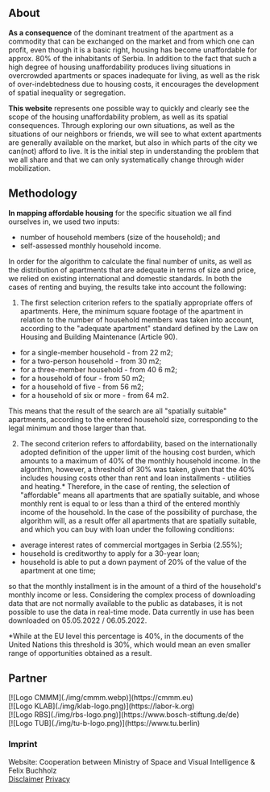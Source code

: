<section>

## About

**As a consequence** of the dominant treatment of the apartment as a commodity that can be exchanged on the market and from which one can profit, even though it is a basic right, housing has become unaffordable for approx. 80% of the inhabitants of Serbia. In addition to the fact that such a high degree of housing unaffordability produces living situations in overcrowded apartments or spaces inadequate for living, as well as the risk of over-indebtedness due to housing costs, it encourages the development of spatial inequality or segregation.

**This website** represents one possible way to quickly and clearly see the scope of the housing unaffordability problem, as well as its spatial consequences. Through exploring our own situations, as well as the situations of our neighbors or friends, we will see to what extent apartments are generally available on the market, but also in which parts of the city we can(not) afford to live. It is the initial step in understanding the problem that we all share and that we can only systematically change through wider mobilization.


## Methodology

**In mapping affordable housing** for the specific situation we all find ourselves in, we used two inputs:
- number of household members (size of the household); and
- self-assessed monthly household income.

In order for the algorithm to calculate the final number of units, as well as the distribution of apartments that are adequate in terms of size and price, we relied on existing international and domestic standards.
In both the cases of renting and buying, the results take into account the following:

1) The first selection criterion refers to the spatially appropriate offers of apartments. Here, the minimum square footage of the apartment in relation to the number of household members was taken into account, according to the "adequate apartment" standard defined by the Law on Housing and Building Maintenance (Article 90).

- for a single-member household - from 22 m2;
- for a two-person household - from 30 m2;
- for a three-member household - from 40 6 m2;
- for a household of four - from 50 m2;
- for a household of five - from 56 m2;
- for a household of six or more - from 64 m2.

This means that the result of the search are all "spatially suitable" apartments, according to the entered household size, corresponding to the legal minimum and those larger than that.

2) The second criterion refers to affordability, based on the internationally adopted definition of the upper limit of the housing cost burden, which amounts to a maximum of 40% of the monthly household income. In the algorithm, however, a threshold of 30% was taken, given that the 40% includes housing costs other than rent and loan installments - utilities and heating.* Therefore, in the case of renting, the selection of "affordable" means all apartments that are spatially suitable, and whose monthly rent is equal to or less than a third of the entered monthly income of the household. In the case of the possibility of purchase, the algorithm will, as a result offer all apartments that are spatially suitable, and which you can buy with loan under the following conditions:

- average interest rates of commercial mortgages in Serbia (2.55%);
- household is creditworthy to apply for a 30-year loan;
- household is able to put a down payment of 20% of the value of the apartment at one time;

so that the monthly installment is in the amount of a third of the household's monthly income or less.
Considering the complex process of downloading data that are not normally available to the public as databases, it is not possible to use the data in real-time mode. Data currently in use has been downloaded on 05.05.2022 / 06.05.2022.


*While at the EU level this percentage is 40%, in the documents of the United Nations this threshold is 30%, which would mean an even smaller range of opportunities obtained as a result.
</section>

<section>

## Partner

<div className='images'>
[![Logo CMMM](./img/cmmm.webp)](https://cmmm.eu)<br>
[![Logo KLAB](./img/klab-logo.png)](https://labor-k.org)<br>
[![Logo RBS](./img/rbs-logo.png)](https://www.bosch-stiftung.de/de)<br>
[![Logo TUB](./img/tu-b-logo.png)](https://www.tu.berlin)

</div>
</section>

<section>

### Imprint

Website: Cooperation between Ministry of Space and Visual Intelligence & Felix Buchholz<br>
[Disclaimer](https://www.tu-berlin.de/servicemenue/impressum/)
[Privacy](https://www.tu-berlin.de/servicemenue/impressum/)
</section>
